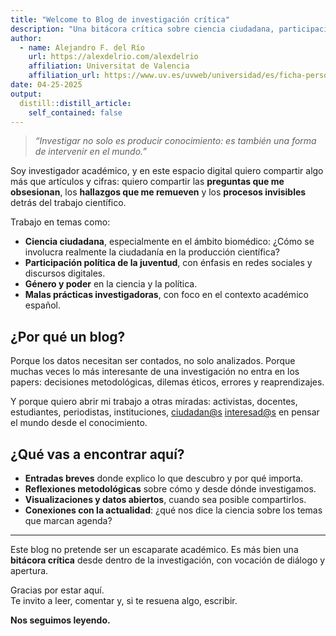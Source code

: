```yaml
---
title: "Welcome to Blog de investigación crítica"
description: "Una bitácora crítica sobre ciencia ciudadana, participación juvenil y los dilemas éticos de la investigación"
author:
  - name: Alejandro F. del Río 
    url: https://alexdelrio.com/alexdelrio
    affiliation: Universitat de Valencia
    affiliation_url: https://www.uv.es/uvweb/universidad/es/ficha-persona-1285950309813.html?p2=aferdel3&idA=
date: 04-25-2025
output:
  distill::distill_article:
    self_contained: false
---
```


> *“Investigar no solo es producir conocimiento: es también una forma de intervenir en el mundo.”*

Soy investigador académico, y en este espacio digital quiero compartir algo más que artículos y cifras: quiero compartir las **preguntas que me obsesionan**, los **hallazgos que me remueven** y los **procesos invisibles** detrás del trabajo científico.

Trabajo en temas como:

-   **Ciencia ciudadana**, especialmente en el ámbito biomédico: ¿Cómo se involucra realmente la ciudadanía en la producción científica?
-   **Participación política de la juventud**, con énfasis en redes sociales y discursos digitales.
-   **Género y poder** en la ciencia y la política.
-   **Malas prácticas investigadoras**, con foco en el contexto académico español.

## ¿Por qué un blog?

Porque los datos necesitan ser contados, no solo analizados. Porque muchas veces lo más interesante de una investigación no entra en los papers: decisiones metodológicas, dilemas éticos, errores y reaprendizajes.

Y porque quiero abrir mi trabajo a otras miradas: activistas, docentes, estudiantes, periodistas, instituciones, [ciudadan\@s](mailto:ciudadan@s){.email} [interesad\@s](mailto:interesad@s){.email} en pensar el mundo desde el conocimiento.

## ¿Qué vas a encontrar aquí?

-   **Entradas breves** donde explico lo que descubro y por qué importa.\
-   **Reflexiones metodológicas** sobre cómo y desde dónde investigamos.\
-   **Visualizaciones y datos abiertos**, cuando sea posible compartirlos.\
-   **Conexiones con la actualidad**: ¿qué nos dice la ciencia sobre los temas que marcan agenda?

------------------------------------------------------------------------

Este blog no pretende ser un escaparate académico. Es más bien una **bitácora crítica** desde dentro de la investigación, con vocación de diálogo y apertura.

Gracias por estar aquí.\
Te invito a leer, comentar y, si te resuena algo, escribir.

**Nos seguimos leyendo.**
